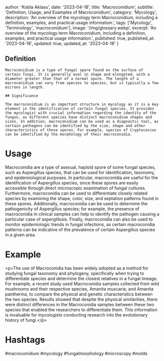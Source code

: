 
  author: 'Kobla Aklasu',
  date: '2023-04-18',
  title: 'Macroconidium',
  subtitle: 'Definition, Usage, and Examples of Macroconidium',
  category: 'Mycology',
  description: 'An overview of the mycology term Macroconidium, including a definition, examples, and practical usage information.',
  tags: ['Mycology', 'Terminology', 'macroconidium'],
  image: '/img/glossary.webp',
  excerpt: 'An overview of the mycology term Macroconidium, including a definition, examples, and practical usage information.',
  published: true,
  published_at: '2023-04-18',
  updated: true,
  updated_at: '2023-04-18'
}




## Definition
    
    Macroconidium is a type of fungal spore found on the surface of certain fungi. It is generally oval in shape and elongated, with a diameter greater than that of a normal spore. The length of a macroconidium can vary from species to species, but is typically a few microns in length.
    
    ## Significance
    
    The macroconidium is an important structure in mycology as it is a key element in the identification of certain fungal species. It provides the mycologist with crucial information regarding the identity of the fungus, as different species have distinct macroconidium shapes and sizes. In addition, macroconidium can be used as a diagnostic tool, as certain pathogens can be identified by the size, shape and other characteristics of these spores. For example, species of Cryptococcus can be identified by the morphology of their macroconidia.

# Usage

Macroconidia are a type of asexual, haploid spore of some fungal species, such as Aspergillus species, that can be used for identification, taxonomy, and epidemiological purposes. In particular, macroconidia are useful for the identification of Aspergillus species, since these spores are easily accessible through direct microscopic examination of fungal cultures. Furthermore, macroconidia can be used to differentiate closely related species by examining the shape, color, size, and septation patterns found in these spores. Additionally, macroconidia can be used to determine the pathogenicity of Aspergillus species; for example, the presence of macroconidia in clinical samples can help to identify the pathogen causing a particular case of aspergillosis. Finally, macroconidia can also be used to monitor epidemiologic trends in fungal infections, as certain macroconidia patterns can be indicative of the prevalence of certain Aspergillus species in a given area.

# Example

&lt;p&gt;The use of Macroconidia has been widely adopted as a method for studying fungal taxonomy and phylogeny, specifically when trying to differentiate species and determine the closest relatives in a fungal lineage. For example, a recent study used Macroconidia samples collected from wild mushrooms and their respective species, Amanita muscaria, and Amanita pantherina, to compare the physical and genetic characteristics between the two species. Results showed that despite the physical similarities, there were distinct differences in the Macroconidia samples between these two species that enabled the researchers to differentiate them. This information is invaluable for mycologists conducting research into the evolutionary history of fungi.&lt;/p&gt;

# Hashtags

#macroconidium #mycology #fungalmorphology #microscopy #molds


